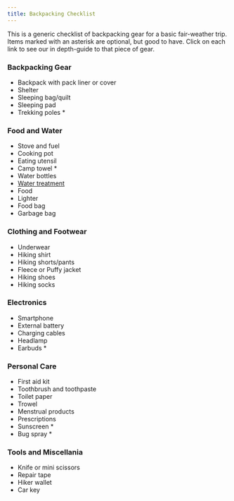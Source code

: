 ```yaml
---
title: Backpacking Checklist
---
```


This is a generic checklist of backpacking gear for a basic fair-weather trip. Items marked with an asterisk are optional, but good to have. Click on each link to see our in depth-guide to that piece of gear.

### Backpacking Gear

-   Backpack with pack liner or cover
-   Shelter
-   Sleeping bag/quilt
-   Sleeping pad
-   Trekking poles \*

### Food and Water

-   Stove and fuel
-   Cooking pot
-   Eating utensil
-   Camp towel \*
-   Water bottles
-   [Water treatment](/gear/kitchen/water-treatment)
-   Food
-   Lighter
-   Food bag
-   Garbage bag

### Clothing and Footwear

-   Underwear
-   Hiking shirt
-   Hiking shorts/pants
-   Fleece or Puffy jacket
-   Hiking shoes
-   Hiking socks

### Electronics

-   Smartphone
-   External battery
-   Charging cables
-   Headlamp
-   Earbuds \*

### Personal Care

-   First aid kit
-   Toothbrush and toothpaste
-   Toilet paper
-   Trowel
-   Menstrual products
-   Prescriptions
-   Sunscreen \*
-   Bug spray \*

### Tools and Miscellania

-   Knife or mini scissors
-   Repair tape
-   Hiker wallet
-   Car key
